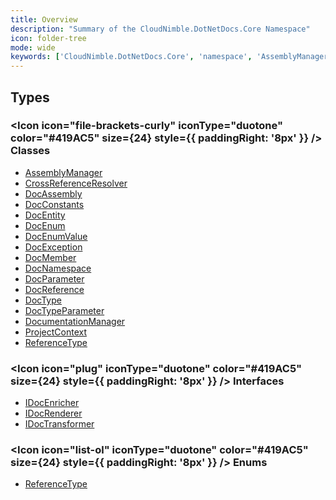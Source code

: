 ```yaml
---
title: Overview
description: "Summary of the CloudNimble.DotNetDocs.Core Namespace"
icon: folder-tree
mode: wide
keywords: ['CloudNimble.DotNetDocs.Core', 'namespace', 'AssemblyManager', 'CrossReferenceResolver', 'DocAssembly', 'DocConstants', 'DocEntity', 'DocEnum', 'DocEnumValue', 'DocException', 'DocMember', 'DocNamespace']
---
```


## Types

### <Icon icon="file-brackets-curly" iconType="duotone" color="#419AC5" size={24} style={{ paddingRight: '8px' }} /> Classes

- [AssemblyManager](AssemblyManager.mdx)
- [CrossReferenceResolver](CrossReferenceResolver.mdx)
- [DocAssembly](DocAssembly.mdx)
- [DocConstants](DocConstants.mdx)
- [DocEntity](DocEntity.mdx)
- [DocEnum](DocEnum.mdx)
- [DocEnumValue](DocEnumValue.mdx)
- [DocException](DocException.mdx)
- [DocMember](DocMember.mdx)
- [DocNamespace](DocNamespace.mdx)
- [DocParameter](DocParameter.mdx)
- [DocReference](DocReference.mdx)
- [DocType](DocType.mdx)
- [DocTypeParameter](DocTypeParameter.mdx)
- [DocumentationManager](DocumentationManager.mdx)
- [ProjectContext](ProjectContext.mdx)
- [ReferenceType](ReferenceType.mdx)

### <Icon icon="plug" iconType="duotone" color="#419AC5" size={24} style={{ paddingRight: '8px' }} /> Interfaces

- [IDocEnricher](IDocEnricher.mdx)
- [IDocRenderer](IDocRenderer.mdx)
- [IDocTransformer](IDocTransformer.mdx)

### <Icon icon="list-ol" iconType="duotone" color="#419AC5" size={24} style={{ paddingRight: '8px' }} /> Enums

- [ReferenceType](ReferenceType.mdx)

